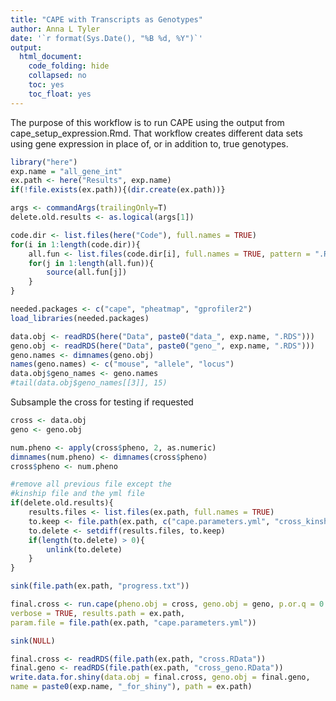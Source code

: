 ```yaml
---
title: "CAPE with Transcripts as Genotypes"
author: Anna L Tyler
date: '`r format(Sys.Date(), "%B %d, %Y")`'
output: 
  html_document:
    code_folding: hide
    collapsed: no
    toc: yes
    toc_float: yes
---
```



The purpose of this workflow is to run CAPE using the output from 
cape_setup_expression.Rmd. That workflow creates different data sets
using gene expression in place of, or in addition to, true genotypes.

```r
library("here")
exp.name = "all_gene_int"
ex.path <- here("Results", exp.name)
if(!file.exists(ex.path)){(dir.create(ex.path))}

args <- commandArgs(trailingOnly=T)
delete.old.results <- as.logical(args[1])
```

```r
code.dir <- list.files(here("Code"), full.names = TRUE)
for(i in 1:length(code.dir)){
    all.fun <- list.files(code.dir[i], full.names = TRUE, pattern = ".R")
    for(j in 1:length(all.fun)){
        source(all.fun[j])    
    }
}
```

```r
needed.packages <- c("cape", "pheatmap", "gprofiler2")
load_libraries(needed.packages)
```


```r
data.obj <- readRDS(here("Data", paste0("data_", exp.name, ".RDS")))
geno.obj <- readRDS(here("Data", paste0("geno_", exp.name, ".RDS")))
geno.names <- dimnames(geno.obj)
names(geno.names) <- c("mouse", "allele", "locus")
data.obj$geno_names <- geno.names
#tail(data.obj$geno_names[[3]], 15)
```


Subsample the cross for testing if requested

```r
cross <- data.obj
geno <- geno.obj

num.pheno <- apply(cross$pheno, 2, as.numeric)
dimnames(num.pheno) <- dimnames(cross$pheno)
cross$pheno <- num.pheno
```


```r
#remove all previous file except the 
#kinship file and the yml file
if(delete.old.results){
    results.files <- list.files(ex.path, full.names = TRUE)
    to.keep <- file.path(ex.path, c("cape.parameters.yml", "cross_kinship.RData", "SNPlist.txt"))
    to.delete <- setdiff(results.files, to.keep)
    if(length(to.delete) > 0){
        unlink(to.delete)
    }
}

sink(file.path(ex.path, "progress.txt"))

final.cross <- run.cape(pheno.obj = cross, geno.obj = geno, p.or.q = 0.05, 
verbose = TRUE, results.path = ex.path, 
param.file = file.path(ex.path, "cape.parameters.yml"))

sink(NULL)

final.cross <- readRDS(file.path(ex.path, "cross.RData"))
final.geno <- readRDS(file.path(ex.path, "cross_geno.RData"))
write.data.for.shiny(data.obj = final.cross, geno.obj = final.geno, 
name = paste0(exp.name, "_for_shiny"), path = ex.path)
```

